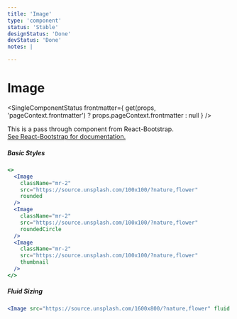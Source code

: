 ```yaml
---
title: 'Image'
type: 'component'
status: 'Stable'
designStatus: 'Done'
devStatus: 'Done'
notes: |

---
```



# Image

<SingleComponentStatus
  frontmatter={
    get(props, 'pageContext.frontmatter') ? props.pageContext.frontmatter : null
  }
/>

<p style={{ fontSize: '1.5em' }}>
  This is a pass through component from React-Bootstrap.<br/>
  <a href="https://react-bootstrap.github.io/components/images/" target="_blank">
    See React-Bootstrap for documentation.
  </a>
</p>

##### Basic Styles

```jsx live=true
<>
  <Image
    className="mr-2"
    src="https://source.unsplash.com/100x100/?nature,flower"
    rounded
  />
  <Image
    className="mr-2"
    src="https://source.unsplash.com/100x100/?nature,flower"
    roundedCircle
  />
  <Image
    className="mr-2"
    src="https://source.unsplash.com/100x100/?nature,flower"
    thumbnail
  />
</>
```

##### Fluid Sizing

```jsx live=true
<Image src="https://source.unsplash.com/1600x800/?nature,flower" fluid />
```


